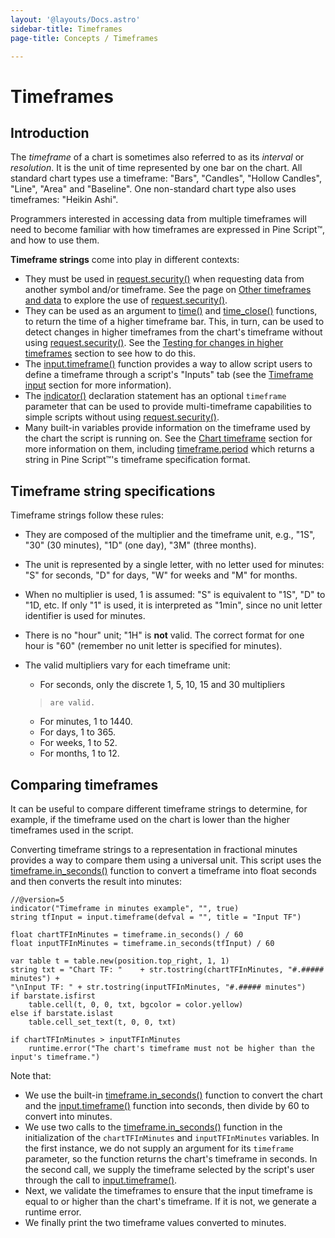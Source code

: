 ```yaml
---
layout: '@layouts/Docs.astro'
sidebar-title: Timeframes
page-title: Concepts / Timeframes

---
```


# Timeframes 



## Introduction

The *timeframe* of a chart is sometimes also referred to as its
*interval* or *resolution*. It is the unit of time represented by one
bar on the chart. All standard chart types use a timeframe: \"Bars\",
\"Candles\", \"Hollow Candles\", \"Line\", \"Area\" and \"Baseline\".
One non-standard chart type also uses timeframes: \"Heikin Ashi\".

Programmers interested in accessing data from multiple timeframes will
need to become familiar with how timeframes are expressed in Pine
Script™, and how to use them.

**Timeframe strings** come into play in different contexts:

-   They must be used in
    [request.security()](https://www.tradingview.com/pine-script-reference/v5/#fun_request%7Bdot%7Dsecurity)
    when requesting data from another symbol and/or timeframe. See the
    page on
    [Other timeframes and data](/pine-script-docs/concepts/other-timeframes-and-data) to explore the use of
    [request.security()](https://www.tradingview.com/pine-script-reference/v5/#fun_request%7Bdot%7Dsecurity).
-   They can be used as an argument to
    [time()](https://www.tradingview.com/pine-script-reference/v5/#fun_time)
    and
    [time_close()](https://www.tradingview.com/pine-script-reference/v5/#fun_time_close)
    functions, to return the time of a higher timeframe bar. This, in
    turn, can be used to detect changes in higher timeframes from the
    chart\'s timeframe without using
    [request.security()](https://www.tradingview.com/pine-script-reference/v5/#fun_request%7Bdot%7Dsecurity).
    See the
    [Testing for changes in higher timeframes](/pine-script-docs/concepts/time#testing-for-changes-in-higher-timeframes) section to see how to do this.
-   The
    [input.timeframe()](https://www.tradingview.com/pine-script-reference/v5/#fun_input%7Bdot%7Dsession)
    function provides a way to allow script users to define a timeframe
    through a script\'s \"Inputs\" tab (see the
    [Timeframe input](/pine-script-docs/concepts/inputs#timeframe-input) section for more information).
-   The
    [indicator()](https://www.tradingview.com/pine-script-reference/v5/#fun_indicator)
    declaration statement has an optional `timeframe` parameter that can
    be used to provide multi-timeframe capabilities to simple scripts
    without using
    [request.security()](https://www.tradingview.com/pine-script-reference/v5/#fun_request%7Bdot%7Dsecurity).
-   Many built-in variables provide information on the timeframe used by
    the chart the script is running on. See the
    [Chart timeframe](/pine-script-docs/concepts/chart-information#chart-timeframe) section for more information on them, including
    [timeframe.period](https://www.tradingview.com/pine-script-reference/v5/#var_timeframe%7Bdot%7Dperiod)
    which returns a string in Pine Script™\'s timeframe specification
    format.

## Timeframe string specifications 

Timeframe strings follow these rules:

-   They are composed of the multiplier and the timeframe unit, e.g.,
    \"1S\", \"30\" (30 minutes), \"1D\" (one day), \"3M\" (three
    months).

-   The unit is represented by a single letter, with no letter used for
    minutes: \"S\" for seconds, \"D\" for days, \"W\" for weeks and
    \"M\" for months.

-   When no multiplier is used, 1 is assumed: \"S\" is equivalent to
    \"1S\", \"D\" to \"1D, etc. If only \"1\" is used, it is interpreted
    as \"1min\", since no unit letter identifier is used for minutes.

-   There is no \"hour\" unit; \"1H\" is **not** valid. The correct
    format for one hour is \"60\" (remember no unit letter is specified
    for minutes).

-   The valid multipliers vary for each timeframe unit:

    -   For seconds, only the discrete 1, 5, 10, 15 and 30 multipliers
    >     are valid.
    -   For minutes, 1 to 1440.
    -   For days, 1 to 365.
    -   For weeks, 1 to 52.
    -   For months, 1 to 12.

## Comparing timeframes 

It can be useful to compare different timeframe strings to determine,
for example, if the timeframe used on the chart is lower than the higher
timeframes used in the script.

Converting timeframe strings to a representation in fractional minutes
provides a way to compare them using a universal unit. This script uses
the
[timeframe.in_seconds()](https://www.tradingview.com/pine-script-reference/v5/#fun_timeframe%7Bdot%7Din_seconds)
function to convert a timeframe into float seconds and then converts the
result into minutes:

``` pine
//@version=5
indicator("Timeframe in minutes example", "", true)
string tfInput = input.timeframe(defval = "", title = "Input TF")

float chartTFInMinutes = timeframe.in_seconds() / 60
float inputTFInMinutes = timeframe.in_seconds(tfInput) / 60

var table t = table.new(position.top_right, 1, 1)
string txt = "Chart TF: "    + str.tostring(chartTFInMinutes, "#.##### minutes") + 
"\nInput TF: " + str.tostring(inputTFInMinutes, "#.##### minutes")
if barstate.isfirst
    table.cell(t, 0, 0, txt, bgcolor = color.yellow)
else if barstate.islast
    table.cell_set_text(t, 0, 0, txt)

if chartTFInMinutes > inputTFInMinutes
    runtime.error("The chart's timeframe must not be higher than the input's timeframe.")
```

Note that:

-   We use the built-in
    [timeframe.in_seconds()](https://www.tradingview.com/pine-script-reference/v5/#fun_timeframe%7Bdot%7Din_seconds)
    function to convert the chart and the
    [input.timeframe()](https://www.tradingview.com/pine-script-reference/v5/#fun_input%7Bdot%7Dsession)
    function into seconds, then divide by 60 to convert into minutes.
-   We use two calls to the
    [timeframe.in_seconds()](https://www.tradingview.com/pine-script-reference/v5/#fun_timeframe%7Bdot%7Din_seconds)
    function in the initialization of the `chartTFInMinutes` and
    `inputTFInMinutes` variables. In the first instance, we do not
    supply an argument for its `timeframe` parameter, so the function
    returns the chart\'s timeframe in seconds. In the second call, we
    supply the timeframe selected by the script\'s user through the call
    to
    [input.timeframe()](https://www.tradingview.com/pine-script-reference/v5/#fun_input%7Bdot%7Dsession).
-   Next, we validate the timeframes to ensure that the input timeframe
    is equal to or higher than the chart\'s timeframe. If it is not, we
    generate a runtime error.
-   We finally print the two timeframe values converted to minutes.


